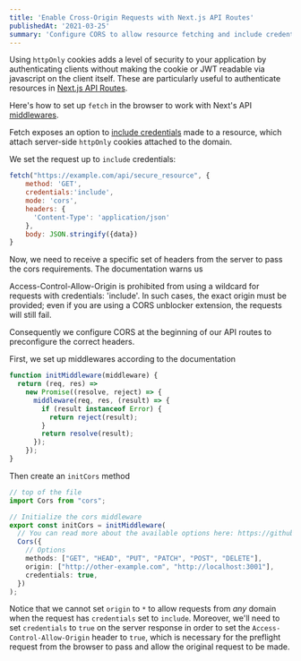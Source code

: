 ```yaml
---
title: 'Enable Cross-Origin Requests with Next.js API Routes'
publishedAt: '2021-03-25'
summary: 'Configure CORS to allow resource fetching and include credentials from other origins.'
---
```


Using `httpOnly` cookies adds a level of security to your application by authenticating clients without making the cookie or JWT readable via javascript on the client itself. These are particularly useful to authenticate resources in [Next.js API Routes](https://nextjs.org/docs/api-routes/introduction).

Here's how to set up `fetch` in the browser to work with Next's API [middlewares](https://nextjs.org/docs/api-routes/api-middlewares).

Fetch exposes an option to [include credentials](https://developer.mozilla.org/en-US/docs/Web/API/Fetch_API/Using_Fetch#sending_a_request_with_credentials_included) made to a resource, which attach server-side `httpOnly` cookies attached to the domain.

We set the request up to `include` credentials:

```js
fetch("https://example.com/api/secure_resource", {
    method: 'GET',
    credentials:'include',
    mode: 'cors',
    headers: {
      'Content-Type': 'application/json'
    },
    body: JSON.stringify({data})
}
```

Now, we need to receive a specific set of headers from the server to pass the cors requirements. The documentation warns us

<ErrorMessage>
  Access-Control-Allow-Origin is prohibited from using a wildcard for requests
  with credentials: 'include'. In such cases, the exact origin must be provided;
  even if you are using a CORS unblocker extension, the requests will still
  fail.
</ErrorMessage>

Consequently we configure CORS at the beginning of our API routes to preconfigure the correct headers.

First, we set up middlewares according to the documentation

```ts:init-middleware.ts
function initMiddleware(middleware) {
  return (req, res) =>
    new Promise((resolve, reject) => {
      middleware(req, res, (result) => {
        if (result instanceof Error) {
          return reject(result);
        }
        return resolve(result);
      });
    });
}
```

Then create an `initCors` method

```ts:init-middleware.ts
// top of the file
import Cors from "cors";

// Initialize the cors middleware
export const initCors = initMiddleware(
  // You can read more about the available options here: https://github.com/expressjs/cors#configuration-options
  Cors({
    // Options
    methods: ["GET", "HEAD", "PUT", "PATCH", "POST", "DELETE"],
    origin: ["http://other-example.com", "http://localhost:3001"],
    credentials: true,
  })
);
```

Notice that we cannot set `origin` to `*` to allow requests from _any_ domain when the request has `credentials` set to `include`. Moreover, we'll need to set `credentials` to `true` on the server response in order to set the `Access-Control-Allow-Origin` header to `true`, which is necessary for the preflight request from the browser to pass and allow the original request to be made.
